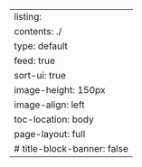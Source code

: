 ---
listing:
  contents: ./
  type: default
  feed: true
  sort-ui: true
  image-height: 150px
  image-align: left
toc-location: body
page-layout: full
# title-block-banner: false
---